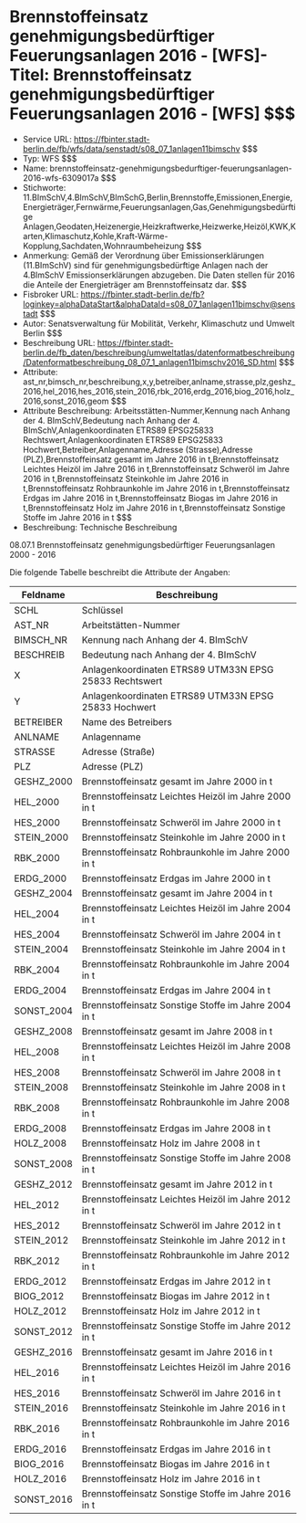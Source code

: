 # Brennstoffeinsatz genehmigungsbedürftiger Feuerungsanlagen 2016 - [WFS]- Titel: Brennstoffeinsatz genehmigungsbedürftiger Feuerungsanlagen 2016 - [WFS] $$$
- Service URL: https://fbinter.stadt-berlin.de/fb/wfs/data/senstadt/s08_07_1anlagen11bimschv $$$
- Typ: WFS $$$
- Name: brennstoffeinsatz-genehmigungsbedurftiger-feuerungsanlagen-2016-wfs-6309017a $$$
- Stichworte: 11.BImSchV,4.BImSchV,BImSchG,Berlin,Brennstoffe,Emissionen,Energie,Energieträger,Fernwärme,Feuerungsanlagen,Gas,Genehmigungsbedürftige Anlagen,Geodaten,Heizenergie,Heizkraftwerke,Heizwerke,Heizöl,KWK,Karten,Klimaschutz,Kohle,Kraft-Wärme-Kopplung,Sachdaten,Wohnraumbeheizung $$$
- Anmerkung: Gemäß der Verordnung über Emissionserklärungen (11.BImSchV) sind für genehmigungsbedürftige Anlagen nach der 4.BImSchV Emissionserklärungen abzugeben. Die Daten stellen für 2016 die Anteile der Energieträger am Brennstoffeinsatz dar. $$$
- Fisbroker URL: https://fbinter.stadt-berlin.de/fb?loginkey=alphaDataStart&alphaDataId=s08_07_1anlagen11bimschv@senstadt $$$
- Autor: Senatsverwaltung für Mobilität, Verkehr, Klimaschutz und Umwelt Berlin $$$
- Beschreibung URL: https://fbinter.stadt-berlin.de/fb_daten/beschreibung/umweltatlas/datenformatbeschreibung/Datenformatbeschreibung_08_07_1_anlagen11bimschv2016_SD.html $$$
- Attribute: ast_nr,bimsch_nr,beschreibung,x,y,betreiber,anlname,strasse,plz,geshz_2016,hel_2016,hes_2016,stein_2016,rbk_2016,erdg_2016,biog_2016,holz_2016,sonst_2016,geom $$$
- Attribute Beschreibung: Arbeitsstätten-Nummer,Kennung nach Anhang der 4. BImSchV,Bedeutung nach Anhang der 4. BImSchV,Anlagenkoordinaten ETRS89 EPSG25833 Rechtswert,Anlagenkoordinaten ETRS89 EPSG25833 Hochwert,Betreiber,Anlagenname,Adresse (Strasse),Adresse (PLZ),Brennstoffeinsatz gesamt im Jahre 2016 in t,Brennstoffeinsatz Leichtes Heizöl im Jahre 2016 in t,Brennstoffeinsatz Schweröl im Jahre 2016 in t,Brennstoffeinsatz Steinkohle im Jahre 2016 in t,Brennstoffeinsatz Rohbraunkohle im Jahre 2016 in t,Brennstoffeinsatz Erdgas im Jahre 2016 in t,Brennstoffeinsatz Biogas im Jahre 2016 in t,Brennstoffeinsatz Holz im Jahre 2016 in t,Brennstoffeinsatz Sonstige Stoffe im Jahre 2016 in t $$$
- Beschreibung: Technische Beschreibung 

08.07.1 Brennstoffeinsatz genehmigungsbedürftiger Feuerungsanlagen 2000 - 2016

Die folgende Tabelle beschreibt die Attribute der Angaben:

| **Feldname** | **Beschreibung**                                       |
| ------------ | ------------------------------------------------------ |
| SCHL         | Schlüssel                                              |
| AST\_NR      | Arbeitstätten-Nummer                                   |
| BIMSCH\_NR   | Kennung nach Anhang der 4\. BImSchV                    |
| BESCHREIB    | Bedeutung nach Anhang der 4\. BImSchV                  |
| X            | Anlagenkoordinaten ETRS89 UTM33N EPSG 25833 Rechtswert |
| Y            | Anlagenkoordinaten ETRS89 UTM33N EPSG 25833 Hochwert   |
| BETREIBER    | Name des Betreibers                                    |
| ANLNAME      | Anlagenname                                            |
| STRASSE      | Adresse (Straße)                                       |
| PLZ          | Adresse (PLZ)                                          |
| GESHZ\_2000  | Brennstoffeinsatz gesamt im Jahre 2000 in t            |
| HEL\_2000    | Brennstoffeinsatz Leichtes Heizöl im Jahre 2000 in t   |
| HES\_2000    | Brennstoffeinsatz Schweröl im Jahre 2000 in t          |
| STEIN\_2000  | Brennstoffeinsatz Steinkohle im Jahre 2000 in t        |
| RBK\_2000    | Brennstoffeinsatz Rohbraunkohle im Jahre 2000 in t     |
| ERDG\_2000   | Brennstoffeinsatz Erdgas im Jahre 2000 in t            |
| GESHZ\_2004  | Brennstoffeinsatz gesamt im Jahre 2004 in t            |
| HEL\_2004    | Brennstoffeinsatz Leichtes Heizöl im Jahre 2004 in t   |
| HES\_2004    | Brennstoffeinsatz Schweröl im Jahre 2004 in t          |
| STEIN\_2004  | Brennstoffeinsatz Steinkohle im Jahre 2004 in t        |
| RBK\_2004    | Brennstoffeinsatz Rohbraunkohle im Jahre 2004 in t     |
| ERDG\_2004   | Brennstoffeinsatz Erdgas im Jahre 2004 in t            |
| SONST\_2004  | Brennstoffeinsatz Sonstige Stoffe im Jahre 2004 in t   |
| GESHZ\_2008  | Brennstoffeinsatz gesamt im Jahre 2008 in t            |
| HEL\_2008    | Brennstoffeinsatz Leichtes Heizöl im Jahre 2008 in t   |
| HES\_2008    | Brennstoffeinsatz Schweröl im Jahre 2008 in t          |
| STEIN\_2008  | Brennstoffeinsatz Steinkohle im Jahre 2008 in t        |
| RBK\_2008    | Brennstoffeinsatz Rohbraunkohle im Jahre 2008 in t     |
| ERDG\_2008   | Brennstoffeinsatz Erdgas im Jahre 2008 in t            |
| HOLZ\_2008   | Brennstoffeinsatz Holz im Jahre 2008 in t              |
| SONST\_2008  | Brennstoffeinsatz Sonstige Stoffe im Jahre 2008 in t   |
| GESHZ\_2012  | Brennstoffeinsatz gesamt im Jahre 2012 in t            |
| HEL\_2012    | Brennstoffeinsatz Leichtes Heizöl im Jahre 2012 in t   |
| HES\_2012    | Brennstoffeinsatz Schweröl im Jahre 2012 in t          |
| STEIN\_2012  | Brennstoffeinsatz Steinkohle im Jahre 2012 in t        |
| RBK\_2012    | Brennstoffeinsatz Rohbraunkohle im Jahre 2012 in t     |
| ERDG\_2012   | Brennstoffeinsatz Erdgas im Jahre 2012 in t            |
| BIOG\_2012   | Brennstoffeinsatz Biogas im Jahre 2012 in t            |
| HOLZ\_2012   | Brennstoffeinsatz Holz im Jahre 2012 in t              |
| SONST\_2012  | Brennstoffeinsatz Sonstige Stoffe im Jahre 2012 in t   |
| GESHZ\_2016  | Brennstoffeinsatz gesamt im Jahre 2016 in t            |
| HEL\_2016    | Brennstoffeinsatz Leichtes Heizöl im Jahre 2016 in t   |
| HES\_2016    | Brennstoffeinsatz Schweröl im Jahre 2016 in t          |
| STEIN\_2016  | Brennstoffeinsatz Steinkohle im Jahre 2016 in t        |
| RBK\_2016    | Brennstoffeinsatz Rohbraunkohle im Jahre 2016 in t     |
| ERDG\_2016   | Brennstoffeinsatz Erdgas im Jahre 2016 in t            |
| BIOG\_2016   | Brennstoffeinsatz Biogas im Jahre 2016 in t            |
| HOLZ\_2016   | Brennstoffeinsatz Holz im Jahre 2016 in t              |
| SONST\_2016  | Brennstoffeinsatz Sonstige Stoffe im Jahre 2016 in t   | $$$
